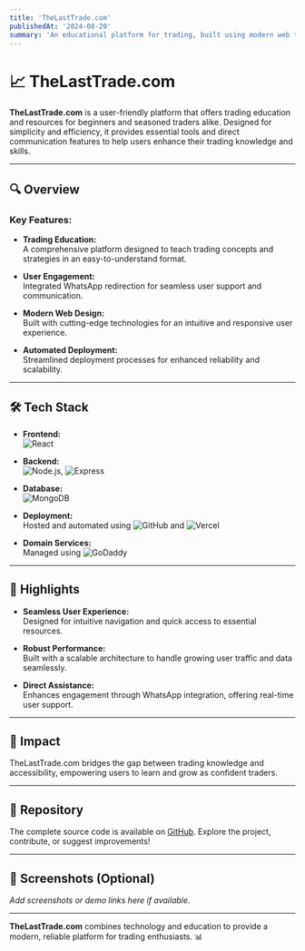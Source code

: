```yaml
---
title: 'TheLastTrade.com'
publishedAt: '2024-08-20'
summary: 'An educational platform for trading, built using modern web technologies.'
---
```


# 📈 TheLastTrade.com

**TheLastTrade.com** is a user-friendly platform that offers trading education and resources for beginners and seasoned traders alike. Designed for simplicity and efficiency, it provides essential tools and direct communication features to help users enhance their trading knowledge and skills.

---

## 🔍 Overview

### Key Features:
- **Trading Education:**  
  A comprehensive platform designed to teach trading concepts and strategies in an easy-to-understand format.

- **User Engagement:**  
  Integrated WhatsApp redirection for seamless user support and communication.

- **Modern Web Design:**  
  Built with cutting-edge technologies for an intuitive and responsive user experience.

- **Automated Deployment:**  
  Streamlined deployment processes for enhanced reliability and scalability.

---

## 🛠️ Tech Stack

- **Frontend:**  
  ![React](https://img.shields.io/badge/React-61DAFB?style=flat-square&logo=react&logoColor=white)  

- **Backend:**  
  ![Node.js](https://img.shields.io/badge/Node.js-339933?style=flat-square&logo=node.js&logoColor=white), ![Express](https://img.shields.io/badge/Express-000000?style=flat-square&logo=express&logoColor=white)  

- **Database:**  
  ![MongoDB](https://img.shields.io/badge/MongoDB-47A248?style=flat-square&logo=mongodb&logoColor=white)  

- **Deployment:**  
  Hosted and automated using ![GitHub](https://img.shields.io/badge/GitHub-181717?style=flat-square&logo=github&logoColor=white) and ![Vercel](https://img.shields.io/badge/Vercel-000000?style=flat-square&logo=vercel&logoColor=white)  

- **Domain Services:**  
  Managed using ![GoDaddy](https://img.shields.io/badge/GoDaddy-1C1C1C?style=flat-square&logo=godaddy&logoColor=white)  

---

## 🚀 Highlights

- **Seamless User Experience:**  
  Designed for intuitive navigation and quick access to essential resources.  

- **Robust Performance:**  
  Built with a scalable architecture to handle growing user traffic and data seamlessly.  

- **Direct Assistance:**  
  Enhances engagement through WhatsApp integration, offering real-time user support.

---

## 🌟 Impact

TheLastTrade.com bridges the gap between trading knowledge and accessibility, empowering users to learn and grow as confident traders.

---

## 📂 Repository

The complete source code is available on [GitHub](https://github.com/Knight069/thelasttrade). Explore the project, contribute, or suggest improvements!

---

## 📸 Screenshots (Optional)

_Add screenshots or demo links here if available._

---

**TheLastTrade.com** combines technology and education to provide a modern, reliable platform for trading enthusiasts. 📊
